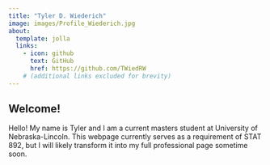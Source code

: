 ```yaml
---
title: "Tyler D. Wiederich"
image: images/Profile_Wiederich.jpg
about:
  template: jolla
  links:
    - icon: github
      text: GitHub
      href: https://github.com/TWiedRW
    # (additional links excluded for brevity)
---
```


## Welcome!

Hello! My name is Tyler and I am a current masters student at University of Nebraska-Lincoln. This webpage currently serves as a requirement of STAT 892, but I will likely transform it into my full professional page sometime soon.

